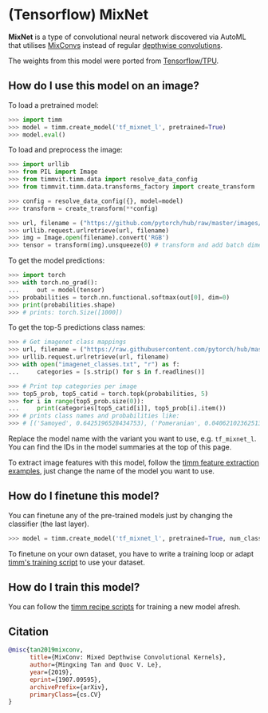 # (Tensorflow) MixNet

**MixNet** is a type of convolutional neural network discovered via AutoML that utilises [MixConvs](https://paperswithcode.com/method/mixconv) instead of regular [depthwise convolutions](https://paperswithcode.com/method/depthwise-convolution).

The weights from this model were ported from [Tensorflow/TPU](https://github.com/tensorflow/tpu).

## How do I use this model on an image?

To load a pretrained model:

```py
>>> import timm
>>> model = timm.create_model('tf_mixnet_l', pretrained=True)
>>> model.eval()
```

To load and preprocess the image:

```py 
>>> import urllib
>>> from PIL import Image
>>> from timmvit.timm.data import resolve_data_config
>>> from timmvit.timm.data.transforms_factory import create_transform

>>> config = resolve_data_config({}, model=model)
>>> transform = create_transform(**config)

>>> url, filename = ("https://github.com/pytorch/hub/raw/master/images/dog.jpg", "dog.jpg")
>>> urllib.request.urlretrieve(url, filename)
>>> img = Image.open(filename).convert('RGB')
>>> tensor = transform(img).unsqueeze(0) # transform and add batch dimension
```

To get the model predictions:

```py
>>> import torch
>>> with torch.no_grad():
...     out = model(tensor)
>>> probabilities = torch.nn.functional.softmax(out[0], dim=0)
>>> print(probabilities.shape)
>>> # prints: torch.Size([1000])
```

To get the top-5 predictions class names:

```py
>>> # Get imagenet class mappings
>>> url, filename = ("https://raw.githubusercontent.com/pytorch/hub/master/imagenet_classes.txt", "imagenet_classes.txt")
>>> urllib.request.urlretrieve(url, filename) 
>>> with open("imagenet_classes.txt", "r") as f:
...     categories = [s.strip() for s in f.readlines()]

>>> # Print top categories per image
>>> top5_prob, top5_catid = torch.topk(probabilities, 5)
>>> for i in range(top5_prob.size(0)):
...     print(categories[top5_catid[i]], top5_prob[i].item())
>>> # prints class names and probabilities like:
>>> # [('Samoyed', 0.6425196528434753), ('Pomeranian', 0.04062102362513542), ('keeshond', 0.03186424449086189), ('white wolf', 0.01739676296710968), ('Eskimo dog', 0.011717947199940681)]
```

Replace the model name with the variant you want to use, e.g. `tf_mixnet_l`. You can find the IDs in the model summaries at the top of this page.

To extract image features with this model, follow the [timm feature extraction examples](../feature_extraction), just change the name of the model you want to use.

## How do I finetune this model?

You can finetune any of the pre-trained models just by changing the classifier (the last layer).

```py
>>> model = timm.create_model('tf_mixnet_l', pretrained=True, num_classes=NUM_FINETUNE_CLASSES)
```
To finetune on your own dataset, you have to write a training loop or adapt [timm's training
script](https://github.com/rwightman/pytorch-image-models/blob/master/train.py) to use your dataset.

## How do I train this model?

You can follow the [timm recipe scripts](../scripts) for training a new model afresh.

## Citation

```BibTeX
@misc{tan2019mixconv,
      title={MixConv: Mixed Depthwise Convolutional Kernels}, 
      author={Mingxing Tan and Quoc V. Le},
      year={2019},
      eprint={1907.09595},
      archivePrefix={arXiv},
      primaryClass={cs.CV}
}
```

<!--
Type: model-index
Collections:
- Name: TF MixNet
  Paper:
    Title: 'MixConv: Mixed Depthwise Convolutional Kernels'
    URL: https://paperswithcode.com/paper/mixnet-mixed-depthwise-convolutional-kernels
Models:
- Name: tf_mixnet_l
  In Collection: TF MixNet
  Metadata:
    FLOPs: 688674516
    Parameters: 7330000
    File Size: 29620756
    Architecture:
    - Batch Normalization
    - Dense Connections
    - Dropout
    - Global Average Pooling
    - Grouped Convolution
    - MixConv
    - Squeeze-and-Excitation Block
    - Swish
    Tasks:
    - Image Classification
    Training Techniques:
    - MNAS
    Training Data:
    - ImageNet
    ID: tf_mixnet_l
    Crop Pct: '0.875'
    Image Size: '224'
    Interpolation: bicubic
  Code: https://github.com/rwightman/pytorch-image-models/blob/9a25fdf3ad0414b4d66da443fe60ae0aa14edc84/timm/models/efficientnet.py#L1720
  Weights: https://github.com/rwightman/pytorch-image-models/releases/download/v0.1-weights/tf_mixnet_l-6c92e0c8.pth
  Results:
  - Task: Image Classification
    Dataset: ImageNet
    Metrics:
      Top 1 Accuracy: 78.78%
      Top 5 Accuracy: 94.0%
- Name: tf_mixnet_m
  In Collection: TF MixNet
  Metadata:
    FLOPs: 416633502
    Parameters: 5010000
    File Size: 20310871
    Architecture:
    - Batch Normalization
    - Dense Connections
    - Dropout
    - Global Average Pooling
    - Grouped Convolution
    - MixConv
    - Squeeze-and-Excitation Block
    - Swish
    Tasks:
    - Image Classification
    Training Techniques:
    - MNAS
    Training Data:
    - ImageNet
    ID: tf_mixnet_m
    Crop Pct: '0.875'
    Image Size: '224'
    Interpolation: bicubic
  Code: https://github.com/rwightman/pytorch-image-models/blob/9a25fdf3ad0414b4d66da443fe60ae0aa14edc84/timm/models/efficientnet.py#L1709
  Weights: https://github.com/rwightman/pytorch-image-models/releases/download/v0.1-weights/tf_mixnet_m-0f4d8805.pth
  Results:
  - Task: Image Classification
    Dataset: ImageNet
    Metrics:
      Top 1 Accuracy: 76.96%
      Top 5 Accuracy: 93.16%
- Name: tf_mixnet_s
  In Collection: TF MixNet
  Metadata:
    FLOPs: 302587678
    Parameters: 4130000
    File Size: 16738218
    Architecture:
    - Batch Normalization
    - Dense Connections
    - Dropout
    - Global Average Pooling
    - Grouped Convolution
    - MixConv
    - Squeeze-and-Excitation Block
    - Swish
    Tasks:
    - Image Classification
    Training Techniques:
    - MNAS
    Training Data:
    - ImageNet
    ID: tf_mixnet_s
    Crop Pct: '0.875'
    Image Size: '224'
    Interpolation: bicubic
  Code: https://github.com/rwightman/pytorch-image-models/blob/9a25fdf3ad0414b4d66da443fe60ae0aa14edc84/timm/models/efficientnet.py#L1698
  Weights: https://github.com/rwightman/pytorch-image-models/releases/download/v0.1-weights/tf_mixnet_s-89d3354b.pth
  Results:
  - Task: Image Classification
    Dataset: ImageNet
    Metrics:
      Top 1 Accuracy: 75.68%
      Top 5 Accuracy: 92.64%
-->